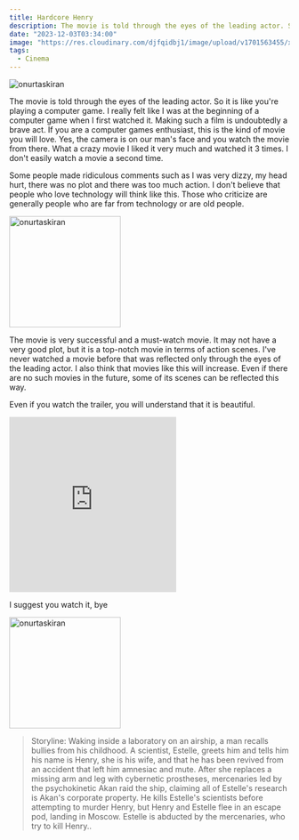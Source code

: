 ```yaml
---
title: Hardcore Henry
description: The movie is told through the eyes of the leading actor. So it is like you're playing a computer game. I really felt like I was at the beginning of a computer game when I first watched it.
date: "2023-12-03T03:34:00"
image: "https://res.cloudinary.com/djfqidbj1/image/upload/v1701563455/xrpsq6rctilbcaee7odc.jpg"
tags:
  - Cinema
---
```


<img className="w-full rounded-xl" src="https://res.cloudinary.com/djfqidbj1/image/upload/v1701563455/xrpsq6rctilbcaee7odc.jpg" alt="onurtaskiran" />

The movie is told through the eyes of the leading actor. So it is like you're playing a computer game. I really felt like I was at the beginning of a computer game when I first watched it. Making such a film is undoubtedly a brave act. If you are a computer games enthusiast, this is the kind of movie you will love. Yes, the camera is on our man's face and you watch the movie from there. What a crazy movie I liked it very much and watched it 3 times. I don't easily watch a movie a second time.

Some people made ridiculous comments such as I was very dizzy, my head hurt, there was no plot and there was too much action. I don't believe that people who love technology will think like this. Those who criticize are generally people who are far from technology or are old people.

<img className="w-3/12 mx-2 float-left mr-2" width="200" src="https://res.cloudinary.com/djfqidbj1/image/upload/v1701562017/zdvsmdy0cutagssdatpc.jpg" alt="onurtaskiran" />

The movie is very successful and a must-watch movie. It may not have a very good plot, but it is a top-notch movie in terms of action scenes. I've never watched a movie before that was reflected only through the eyes of the leading actor. I also think that movies like this will increase. Even if there are no such movies in the future, some of its scenes can be reflected this way.

Even if you watch the trailer, you will understand that it is beautiful.

<iframe className="w-full" height="315" src="https://www.youtube.com/embed/UI1Ovh5JnOE?si=zHOBHPufDesePqJB" frameborder="0" allow="accelerometer; autoplay; encrypted-media; gyroscope; picture-in-picture" allowfullscreen></iframe>

I suggest you watch it, bye

<img className="w-32 mx-2 float-right mr-2" width="200" src="https://res.cloudinary.com/djfqidbj1/image/upload/v1701562017/qrj4nmforohlydyrjdyz.jpg" alt="onurtaskiran" />


> Storyline:
Waking inside a laboratory on an airship, a man recalls bullies from his childhood. A scientist, Estelle, greets him and tells him his name is Henry, she is his wife, and that he has been revived from an accident that left him amnesiac and mute. After she replaces a missing arm and leg with cybernetic prostheses, mercenaries led by the psychokinetic Akan raid the ship, claiming all of Estelle's research is Akan's corporate property. He kills Estelle's scientists before attempting to murder Henry, but Henry and Estelle flee in an escape pod, landing in Moscow. Estelle is abducted by the mercenaries, who try to kill Henry..
